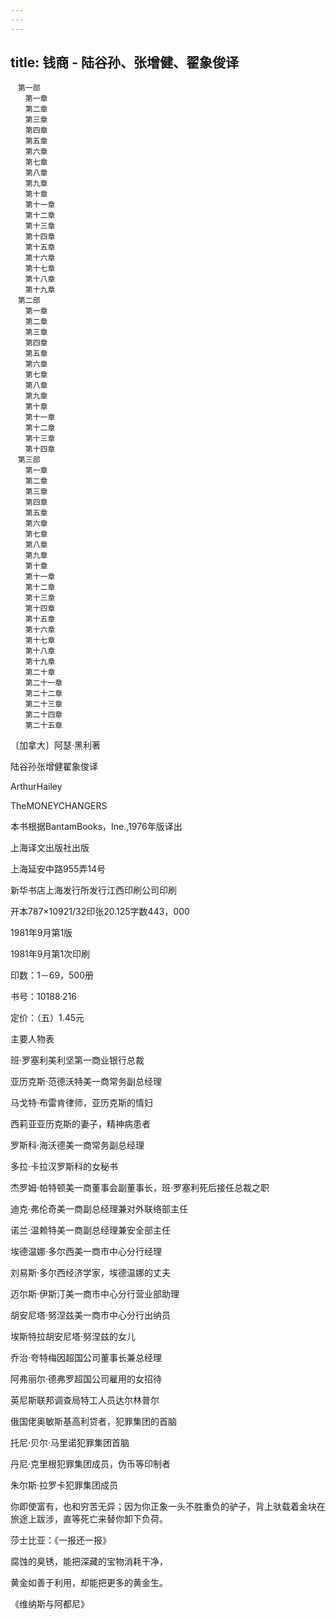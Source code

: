 ```yaml
---
---
---
```

title: 钱商 - 陆谷孙、张增健、翟象俊译
---


```
　第一部
　　第一章
　　第二章
　　第三章
　　第四章
　　第五章
　　第六章
　　第七章
　　第八章
　　第九章
　　第十章
　　第十一章
　　第十二章
　　第十三章
　　第十四章
　　第十五章
　　第十六章
　　第十七章
　　第十八章
　　第十九章
　第二部
　　第一章
　　第二章
　　第三章
　　第四章
　　第五章
　　第六章
　　第七章
　　第八章
　　第九章
　　第十章
　　第十一章
　　第十二章
　　第十三章
　　第十四章
　第三部
　　第一章
　　第二章
　　第三章
　　第四章
　　第五章
　　第六章
　　第七章
　　第八章
　　第九章
　　第十章
　　第十一章
　　第十二章
　　第十三章
　　第十四章
　　第十五章
　　第十六章
　　第十七章
　　第十八章
　　第十九章
　　第二十章
　　第二十一章
　　第二十二章
　　第二十三章
　　第二十四章
　　第二十五章
```



〔加拿大〕阿瑟·黑利著

陆谷孙张增健翟象俊译

ArthurHailey

TheMONEYCHANGERS

本书根据BantamBooks，Ine.,1976年版译出

上海译文出版社出版

上海延安中路955弄14号

新华书店上海发行所发行江西印刷公司印刷

开本787×10921/32印张20.125字数443，000

1981年9月第1版

1981年9月第1次印刷

印数：1－69，500册

书号：10188·216

定价：（五）1.45元

主要人物表

班·罗塞利美利坚第一商业银行总裁

亚历克斯·范德沃特美一商常务副总经理

马戈特·布雷肯律师，亚历克斯的情妇

西莉亚亚历克斯的妻子，精神病患者

罗斯科·海沃德美一商常务副总经理

多拉·卡拉汉罗斯科的女秘书

杰罗姆·帕特顿美一商董事会副董事长，班·罗塞利死后接任总裁之职

迪克·弗伦奇美一商副总经理兼对外联络部主任

诺兰·温赖特美一商副总经理兼安全部主任

埃德温娜·多尔西美一商市中心分行经理

刘易斯·多尔西经济学家，埃德温娜的丈夫

迈尔斯·伊斯汀美一商市中心分行营业部助理

胡安尼塔·努涅兹美一商市中心分行出纳员

埃斯特拉胡安尼塔·努涅兹的女儿

乔治·夸特梅因超国公司董事长兼总经理

阿弗丽尔·德弗罗超国公司雇用的女招待

英尼斯联邦调查局特工人员达尔林普尔

俄国佬奥敏斯基高利贷者，犯罪集团的首脑

托尼·贝尔·马里诺犯罪集团首脑

丹尼·克里根犯罪集团成员，伪币等印制者

朱尔斯·拉罗卡犯罪集团成员

你即使富有，也和穷苦无异；因为你正象一头不胜重负的驴子，背上驮载着金块在旅途上跋涉，直等死亡来替你卸下负荷。

莎士比亚：《一报还一报》

腐蚀的臭锈，能把深藏的宝物消耗干净，

黄金如善于利用，却能把更多的黄金生。

《维纳斯与阿都尼》
